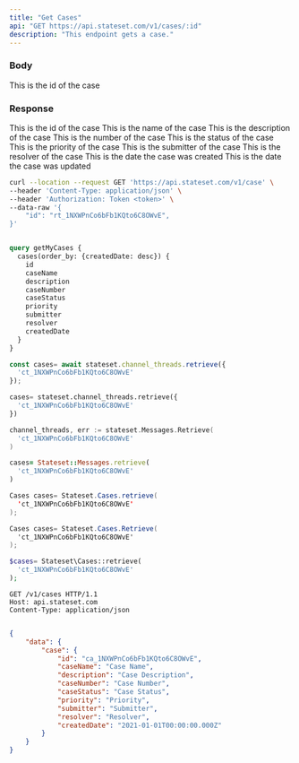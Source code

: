 ```yaml
---
title: "Get Cases"
api: "GET https://api.stateset.com/v1/cases/:id"
description: "This endpoint gets a case."
---
```


### Body

<ParamField body="id" type="string">
  This is the id of the case
</ParamField>

### Response

<ResponseField name="id" type="string">
  This is the id of the case
</ResponseField>

<ResponseField name="caseName" type="string">
  This is the name of the case
</ResponseField>

<ResponseField name="description" type="string">
  This is the description of the case
</ResponseField>

<ResponseField name="caseNumber" type="string">
  This is the number of the case
</ResponseField>

<ResponseField name="caseStatus" type="string">
  This is the status of the case
</ResponseField>

<ResponseField name="priority" type="string">
  This is the priority of the case
</ResponseField>

<ResponseField name="submitter" type="string">
  This is the submitter of the case
</ResponseField>

<ResponseField name="resolver" type="string">
  This is the resolver of the case
</ResponseField>

<ResponseField name="createdDate" type="string">
  This is the date the case was created
</ResponseField>

<ResponseField name="updatedDate" type="string">
  This is the date the case was updated
</ResponseField>


<RequestExample>

```bash cURL
curl --location --request GET 'https://api.stateset.com/v1/case' \
--header 'Content-Type: application/json' \
--header 'Authorization: Token <token>' \
--data-raw '{
    "id": "rt_1NXWPnCo6bFb1KQto6C8OWvE",
}'
```

```graphQL GraphQL

query getMyCases {
  cases(order_by: {createdDate: desc}) {
    id
    caseName
    description
    caseNumber
    caseStatus
    priority
    submitter
    resolver
    createdDate
  }
}


```

```js Node.js
const cases= await stateset.channel_threads.retrieve({
  'ct_1NXWPnCo6bFb1KQto6C8OWvE'
});
```
```py Python
cases= stateset.channel_threads.retrieve({
  'ct_1NXWPnCo6bFb1KQto6C8OWvE'
})
```
```go Golang 
channel_threads, err := stateset.Messages.Retrieve(
  'ct_1NXWPnCo6bFb1KQto6C8OWvE'
)
```
```ruby Ruby
cases= Stateset::Messages.retrieve(
  'ct_1NXWPnCo6bFb1KQto6C8OWvE'
)
```
```java Java
Cases cases= Stateset.Cases.retrieve(
  'ct_1NXWPnCo6bFb1KQto6C8OWvE'
);
```
```csharp C#
Cases cases= Stateset.Cases.Retrieve(
  'ct_1NXWPnCo6bFb1KQto6C8OWvE'
);
```
```php PHP
$cases= Stateset\Cases::retrieve(
  'ct_1NXWPnCo6bFb1KQto6C8OWvE'
);
```
```http HTTP
GET /v1/cases HTTP/1.1
Host: api.stateset.com
Content-Type: application/json
```

</RequestExample>

<ResponseExample>

```json Response

{
    "data": {
        "case": {
            "id": "ca_1NXWPnCo6bFb1KQto6C8OWvE",
            "caseName": "Case Name",
            "description": "Case Description",
            "caseNumber": "Case Number",
            "caseStatus": "Case Status",
            "priority": "Priority",
            "submitter": "Submitter",
            "resolver": "Resolver",
            "createdDate": "2021-01-01T00:00:00.000Z"
        }
    }
}


```

</ResponseExample>